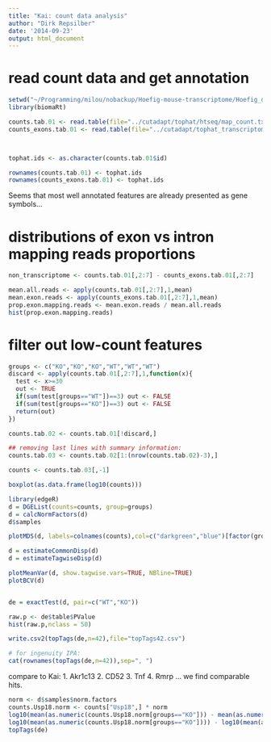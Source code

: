 ```yaml
---
title: "Kai: count data analysis"
author: "Dirk Repsilber"
date: '2014-09-23'
output: html_document
---
```


# read count data and get annotation

```r
setwd("~/Programming/milou/nobackup/Hoefig-mouse-transcriptome/Hoefig_demultiplex/pipeline_snakemake/Analysis")
library(biomaRt)

counts.tab.01 <- read.table(file="../cutadapt/tophat/htseq/map_count.txt",header=TRUE)
counts_exons.tab.01 <- read.table(file="../cutadapt/tophat_transcriptome_only/htseq/map_count.txt",header=TRUE)



tophat.ids <- as.character(counts.tab.01$id)

rownames(counts.tab.01) <- tophat.ids
rownames(counts_exons.tab.01) <- tophat.ids
```

Seems that most well annotated features are already presented as gene symbols...

# distributions of exon vs intron mapping reads proportions

```r
non_transcriptome <- counts.tab.01[,2:7] - counts_exons.tab.01[,2:7]

mean.all.reads <- apply(counts.tab.01[,2:7],1,mean)
mean.exon.reads <- apply(counts_exons.tab.01[,2:7],1,mean)
prop.exon.mapping.reads <- mean.exon.reads / mean.all.reads
hist(prop.exon.mapping.reads)

```

# filter out low-count features

```r
groups <- c("KO","KO","KO","WT","WT","WT")
discard <- apply(counts.tab.01[,2:7],1,function(x){
  test <- x>=30
  out <- TRUE
  if(sum(test[groups=="WT"])==3) out <- FALSE
  if(sum(test[groups=="KO"])==3) out <- FALSE
  return(out)
})

counts.tab.02 <- counts.tab.01[!discard,]

## removing last lines with summary information:
counts.tab.03 <- counts.tab.02[1:(nrow(counts.tab.02)-3),]

counts <- counts.tab.03[,-1]

boxplot(as.data.frame(log10(counts)))
```

```r
library(edgeR)
d = DGEList(counts=counts, group=groups)
d = calcNormFactors(d)
d$samples

plotMDS(d, labels=colnames(counts),col=c("darkgreen","blue")[factor(groups)])

d = estimateCommonDisp(d)
d = estimateTagwiseDisp(d)

plotMeanVar(d, show.tagwise.vars=TRUE, NBline=TRUE)
plotBCV(d)


de = exactTest(d, pair=c("WT","KO"))

raw.p <- de$table$PValue
hist(raw.p,nclass = 50)

write.csv2(topTags(de,n=42),file="topTags42.csv")

# for ingenuity IPA:
cat(rownames(topTags(de,n=42)),sep=", ")

```

compare to Kai:
  1. Akr1c13
  2. CD52
  3. Tnf
  4. Rmrp 
... we find comparable hits.

```r

norm <- d$samples$norm.factors
counts.Usp18.norm <- counts["Usp18",] * norm
log10(mean(as.numeric(counts.Usp18.norm[groups=="KO"])) - mean(as.numeric(counts.Usp18.norm[groups=="WT"])))
log10(mean(as.numeric(counts.Usp18.norm[groups=="KO"]))) - log10(mean(as.numeric(counts.Usp18.norm[groups=="WT"])))
topTags(de)
```

